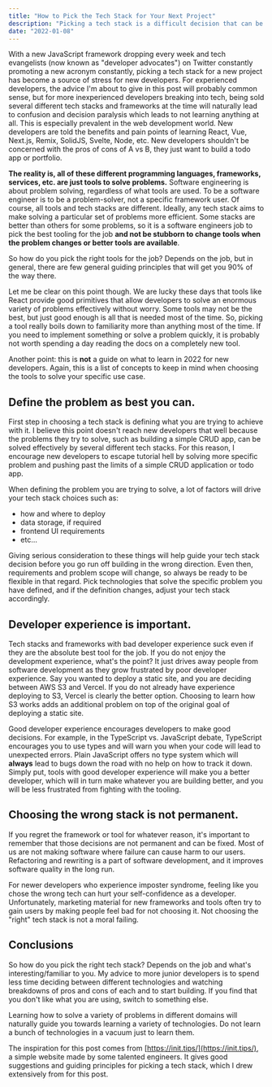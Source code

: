 ```yaml
---
title: "How to Pick the Tech Stack for Your Next Project"
description: "Picking a tech stack is a difficult decision that can be costly, but the same general principles should always apply."
date: "2022-01-08"
---
```


With a new JavaScript framework dropping every week and tech evangelists (now known as "developer advocates") on Twitter constantly promoting a new acronym
constantly, picking a tech stack for a new project has become a source of stress for new developers.
For experienced developers, the advice I'm about to give in this post will probably common sense, but for more inexperienced developers
breaking into tech, being sold several different tech stacks and frameworks at the time will naturally lead to confusion and decision paralysis which leads to not learning anything at all.
This is especially prevalent in the web development world. New developers are told the benefits and pain points of learning React, Vue, Next.js, Remix, SolidJS, Svelte, Node, etc. New developers
shouldn't be concerned with the pros of cons of A vs B, they just want to build a todo app or portfolio.

**The reality is, all of these different programming languages, frameworks, services, etc. are just tools to solve problems.** Software engineering is about problem solving,
regardless of what tools are used. To be a software engineer is to be a problem-solver, not a specific framework user. Of course, all tools and tech stacks are different. Ideally,
any tech stack aims to make solving a particular set of problems more efficient. Some stacks are better than others for some problems, so it is a software engineers job to pick the best
tooling for the job **and not be stubborn to change tools when the problem changes or better tools are available**.

So how do you pick the right tools for the job? Depends on the job, but in general, there are few general guiding principles that will get you 90% of the way there.

Let me be clear on this point though. We are lucky these days that tools like React provide good primitives that allow
developers to solve an enormous variety of problems effectively without worry. Some tools may not be the best, but just good enough is all that is needed most of the time.
So, picking a tool really boils down to familiarity more than anything most of the time.
If you need to implement something or solve a problem quickly, it is probably not worth spending a day reading the docs on a completely new tool.

Another point: this is **not** a guide on what to learn in 2022 for new developers. Again, this is a list of concepts to keep in mind when choosing the tools to solve your specific use case.

## Define the problem as best you can.

First step in choosing a tech stack is defining what you are trying to achieve with it. I believe this point doesn't reach new developers that well because the problems they try to solve, such as
building a simple CRUD app, can be solved effectively by several different tech stacks. For this reason, I encourage new developers to escape tutorial hell by solving more specific problem and
pushing past the limits of a simple CRUD application or todo app.

When defining the problem you are trying to solve, a lot of factors will drive your tech stack choices such as:

- how and where to deploy
- data storage, if required
- frontend UI requirements
- etc...

Giving serious consideration to these things will help guide your tech stack decision before you go run off building in the wrong direction. Even then, requirements and problem scope will change,
so always be ready to be flexible in that regard. Pick technologies that solve the specific problem you have defined, and if the definition changes, adjust your tech stack accordingly.

## Developer experience is important.

Tech stacks and frameworks with bad developer experience suck even if they are the absolute best tool for the job. If you do not enjoy the development experience, what's the point?
It just drives away people from software development as they grow frustrated by poor developer experience. Say you wanted to deploy a static site, and you are deciding between AWS S3 and Vercel. If
you do not already have experience deploying to S3, Vercel is clearly the better option. Choosing to learn how S3 works adds an additional problem on top of the original goal of deploying a
static site.

Good developer experience encourages developers to make good decisions. For example, in the TypeScript vs. JavaScript debate, TypeScript encourages you to use types and will warn you when
your code will lead to unexpected errors. Plain JavaScript offers no type system which will **always** lead to bugs down the road with no help on how to track it down. Simply put, tools with good
developer experience will make you a better developer, which will in turn make whatever you are building better, and you will be less frustrated from fighting with the tooling.

## Choosing the wrong stack is not permanent.

If you regret the framework or tool for whatever reason, it's important to remember that those decisions are not permanent and can be fixed.
Most of us are not making software where failure can cause harm to our users. Refactoring and rewriting is a part of software development, and it improves
software quality in the long run.

For newer developers who experience imposter syndrome, feeling like you chose the wrong tech can hurt your self-confidence as a developer. Unfortunately,
marketing material for new frameworks and tools often try to gain users by making people feel bad for not choosing it. Not choosing the "right" tech stack is not a moral failing.

## Conclusions

So how do you pick the right tech stack? Depends on the job and what's interesting/familiar to you. My advice to more junior developers is to spend less time deciding between different technologies
and watching breakdowns of pros and cons of each and to start building. If you find that you don't like what you are using, switch to something else.

Learning how to solve a variety of problems in different domains will naturally guide you towards learning a variety of technologies.
Do not learn a bunch of technologies in a vacuum just to learn them.

The inspiration for this post comes from [https://init.tips/](https://init.tips/), a simple website made by some talented engineers. It gives good suggestions and
guiding principles for picking a tech stack, which I drew extensively from for this post.
